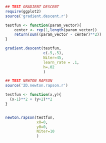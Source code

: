 
```r
## TEST GRADIENT DESCENT
require(ggplot2)
source('gradient.descent.r')

testfun <- function(param_vector){
    center <- rep(1,length(param_vector)) 
    return(sum((param_vector - center)**2))     
}

gradient.descent(testfun, 
                 c(.5,.5), 
                 Niter=45,
                 learn_rate = .1,
                 h=.02
                 )
```




```r
## TEST NEWTON RAPSON
source('2D.newton.rapson.r')

testfun <- function(x,y){
  (x-1)**2 + (y+2)**2
}


newton.rapson(testfun, 
              x0=0,
              y0=0,
              Niter=10
              )
```














